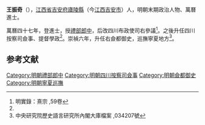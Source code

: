 '''王振奇'''（{{bd|？||1634年|catIdx=Wang王}}），[[江西省|江西省]][[吉安府|吉安府]][[廬陵縣|廬陵縣]]（今[[江西|江西]][[吉安市|吉安市]]）人，明朝末期政治人物、萬曆進士。

萬曆四十七年，登進士，授[[禮部|禮部]][[郎中|郎中]]，后改四川布政使司右參議<ref name="#1">明實錄：熹宗 ,59卷</ref>。之後升任四川按察司僉事、提督學政<ref name="#1"/>。崇禎六年，升任右僉都御史，巡撫寧夏地方<ref>中央研究院歷史語言研究所內閣大庫檔案 ,034207號</ref>。

==参考文献==
{{reflist}}

{{明朝人物小作品}}
{{萬曆四十七年己未科殿試金榜}}
{{DEFAULTSORT:Wang王}}
[[Category:明朝禮部郎中|Category:明朝禮部郎中]]
[[Category:明朝四川按察司僉事|Category:明朝四川按察司僉事]]
[[Category:明朝僉都御史|Category:明朝僉都御史]]
[[Category:明朝寧夏巡撫|Category:明朝寧夏巡撫]]